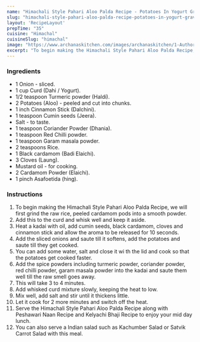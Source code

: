 ---
name: "Himachali Style Pahari Aloo Palda Recipe - Potatoes In Yogurt Gravy"
slug: "himachali-style-pahari-aloo-palda-recipe-potatoes-in-yogurt-gravy"
layout: 'RecipeLayout'
prepTime: "35"
cuisine: "Himachal"
cuisineSlug: "himachal"
image: "https://www.archanaskitchen.com/images/archanaskitchen/1-Author/sibyl_sunitha/Himachali_Style_Pahari_Aloo_Palda_Recipe_Potatoes_in_Yogurt_Gravy.jpg"
excerpt: "To begin making the Himachali Style Pahari Aloo Palda Recipe, we will first grind the raw rice, peeled cardamom pods into a smooth powder"
---

### Ingredients

- 1 Onion - sliced.
- 1 cup Curd (Dahi / Yogurt).
- 1/2 teaspoon Turmeric powder (Haldi).
- 2 Potatoes (Aloo) - peeled and cut into chunks.
- 1 inch Cinnamon Stick (Dalchini).
- 1 teaspoon Cumin seeds (Jeera).
- Salt - to taste.
- 1 teaspoon Coriander Powder (Dhania).
- 1 teaspoon Red Chilli powder.
- 1 teaspoon Garam masala powder.
- 2 teaspoons Rice.
- 1 Black cardamom (Badi Elaichi).
- 3 Cloves (Laung).
- Mustard oil - for cooking.
- 2 Cardamom Powder (Elaichi).
- 1 pinch Asafoetida (hing).

### Instructions

1. To begin making the Himachali Style Pahari Aloo Palda Recipe, we will first grind the raw rice, peeled cardamom pods into a smooth powder.
1. Add this to the curd and whisk well and keep it aside.
1. Heat a kadai with oil, add cumin seeds, black cardamom, cloves and cinnamon stick and allow the aroma to be released for 10 seconds.
1. Add the sliced onions and saute till it softens, add the potatoes and saute till they get cooked.
1. You can add some water, salt and close it wi th the lid and cook so that the potatoes get cooked faster.
1. Add the spice powders including turmeric powder, coriander powder, red chilli powder, garam masala powder into the kadai and saute them well till the raw smell goes away.
1. This will take 3 to 4 minutes.
1. Add whisked curd mixture slowly, keeping the heat to low.
1. Mix well, add salt and stir until it thickens little.
1.  Let it cook for 2 more minutes and switch off the heat.
1. Serve the Himachali Style Pahari Aloo Palda Recipe along with Peshawari Naan Recipe and Kelyachi Bhaji Recipe to enjoy your mid day lunch.
1. You can also serve a Indian salad such as Kachumber Salad or Satvik Carrot Salad with this meal.
